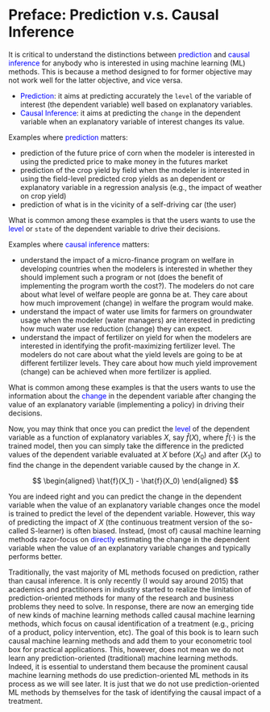 # Preface: Prediction v.s. Causal Inference {.unnumbered}

It is critical to understand the distinctions between <span style="color:blue"> prediction </span> and <span style="color:blue"> causal inference </span> for anybody who is interested in using machine learning (ML) methods. This is because a method designed to for former objective may not work well for the latter objective, and vice versa.


:::{.callout-important}

+ <span style="color:blue"> Prediction</span>: it aims at predicting accurately the `level` of the variable of interest (the dependent variable) well based on explanatory variables. 
+ <span style="color:blue"> Causal Inference</span>: it aims at predicting the `change` in the dependent variable when an explanatory variable of interest changes its value. 

:::

Examples where <span style="color:blue"> prediction </span>matters:

+ prediction of the future price of corn when the modeler is interested in using the predicted price to make money in the futures market
+ prediction of the crop yield by field when the modeler is interested in using the field-level predicted crop yields as an dependent or explanatory variable in a regression analysis (e.g., the impact of weather on crop yield)
+ prediction of what is in the vicinity of a self-driving car (the user)

What is common among these examples is that the users wants to use the <span style="color:blue"> level </span> or `state` of the dependent variable to drive their decisions. 

Examples where <span style="color:blue"> causal inference </span>matters:

+ understand the impact of a micro-finance program on welfare in developing countries when the modelers is interested in whether they should implement such a program or not (does the benefit of implementing the program worth the cost?). The modelers do not care about what level of welfare people are gonna be at. They care about how much improvement (change) in welfare the program would make.
+ understand the impact of water use limits for farmers on groundwater usage when the modeler (water managers) are interested in predicting how much water use reduction (change) they can expect.
+ understand the impact of fertilizer on yield for when the modelers are interested in identifying the profit-maximizing fertilizer level. The modelers do not care about what the yield levels are going to be at different fertilizer levels. They care about how much yield improvement (change) can be achieved when more fertilizer is applied.

What is common among these examples is that the users wants to use the information about the <span style="color:blue"> change </span> in the dependent variable after changing the value of an explanatory variable (implementing a policy) in driving their decisions. 

Now, you may think that once you can predict the <span style="color:blue"> level </span> of the dependent variable as a function of explanatory variables $X$, say $\hat{f}(X)$, where $\hat{f}(\cdot)$ is the trained model, then you can simply take the difference in the predicted values of the dependent variable evaluated at $X$ before ($X_0$) and after ($X_1$) to find the change in the dependent variable caused by the change in $X$.

$$
\begin{aligned}
\hat{f}(X_1) - \hat{f}(X_0)
\end{aligned}
$$

You are indeed right and you can predict the change in the dependent variable when the value of an explanatory variable changes once the model is trained to predict the level of the dependent variable. However, this way of predicting the impact of $X$ (the continuous treatment version of the so-called S-learner) is often biased. Instead, (most of) causal machine learning methods razor-focus on <span style="color:blue"> directly </span> estimating the change in the dependent variable when the value of an explanatory variable changes and typically performs better. 

Traditionally, the vast majority of ML methods focused on prediction, rather than causal inference. It is only recently (I would say around 2015) that academics and practitioners in industry started to realize the limitation of prediction-oriented methods for many of the research and business problems they need to solve. In response, there are now an emerging tide of new kinds of machine learning methods called causal machine learning methods, which focus on causal identification of a treatment (e.g., pricing of a product, policy intervention, etc). The goal of this book is to learn such causal machine learning methods and add them to your econometric tool box for practical applications. This, however, does not mean we do not learn any prediction-oriented (traditional) machine learning methods. Indeed, it is essential to understand them because the prominent causal machine learning methods do use prediction-oriented ML methods in its process as we will see later. It is just that we do not use prediction-oriented ML methods by themselves for the task of identifying the causal impact of a treatment. 







